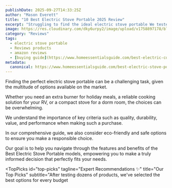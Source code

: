 ```yaml
---
publishDate: 2025-09-27T14:33:25Z
author: "Mason Everett"
title: "10 Best Electric Stove Portable 2025 Review"
excerpt: "Struggling to find the ideal electric stove portable We tested top models to help you discover reliable efficient options for your cooking needs easily"
image: https://res.cloudinary.com/dky6urpy2/image/upload/v1758897178/blog_image_1758897178_eo4cpp.webp
category: "Reviews"
tags:
  - electric stove portable
  - Reviews products
  - amazon reviews
  - [buying guide](https://www.homeessentialsguide.com/best-electric-cooktop-portable)
metadata:
  canonical: https://www.homeessentialsguide.com/best-electric-stove-portable
---
```



<p>Finding the perfect electric stove portable can be a challenging task, given the multitude of options available on the market.</p>
<p>Whether you need an extra burner for holiday meals, a reliable cooking solution for your RV, or a compact stove for a dorm room, the choices can be overwhelming.</p>
<p>We understand the importance of key criteria such as quality, durability, value, and performance when making such a purchase.</p>
<p>In our comprehensive guide, we also consider eco-friendly and safe options to ensure you make a responsible choice.</p>
<p>Our goal is to help you navigate through the features and benefits of the Best Electric Stove Portable models, empowering you to make a truly informed decision that perfectly fits your needs.</p>

<TopPicks
  id="top-picks"
  tagline="Expert Recommendations ✨"
  title="Our Top Picks"
  subtitle="After testing dozens of products, we've selected the best options for every budget